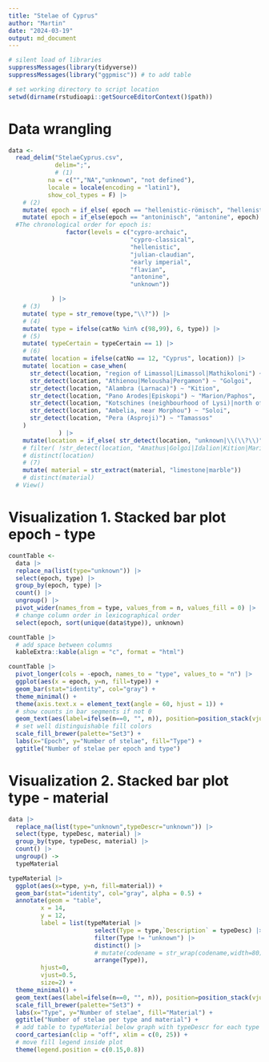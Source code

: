 ```yaml
---
title: "Stelae of Cyprus"
author: "Martin"
date: "2024-03-19"
output: md_document
---
```



```r
# silent load of libraries
suppressMessages(library(tidyverse))
suppressMessages(library("ggpmisc")) # to add table

# set working directory to script location
setwd(dirname(rstudioapi::getSourceEditorContext()$path))
```
# Data wrangling

```r
data <-
  read_delim("StelaeCyprus.csv",
             delim=";",
             # (1)
           na = c("","NA","unknown", "not defined"),
           locale = locale(encoding = "latin1"),
           show_col_types = F) |>
    # (2)
    mutate( epoch = if_else( epoch == "hellenistic-römisch", "hellenistic", epoch)) |>
    mutate( epoch = if_else(epoch == "antoninisch", "antonine", epoch) |>
  #The chronological order for epoch is:
                factor(levels = c("cypro-archaic",
                                  "cypro-classical",
                                  "hellenistic",
                                  "julian-claudian",
                                  "early imperial",
                                  "flavian",
                                  "antonine",
                                  "unknown"))

            ) |>
    # (3)
    mutate( type = str_remove(type,"\\?")) |>
    # (4)
    mutate( type = ifelse(catNo %in% c(98,99), 6, type)) |>
    # (5)
    mutate( typeCertain = typeCertain == 1) |>
    # (6)
    mutate( location = ifelse(catNo == 12, "Cyprus", location)) |>
    mutate( location = case_when(
      str_detect(location, "region of Limassol|Limassol|Mathikoloni") ~ "Amathus",
      str_detect(location, "Athienou|Melousha|Pergamon") ~ "Golgoi",
      str_detect(location, "Alambra (Larnaca)") ~ "Kition",
      str_detect(location, "Pano Arodes|Episkopi") ~ "Marion/Paphos",
      str_detect(location, "Kotschines (neighbourhood of Lysi)|north of Lysi, district Famagusta") ~ "Salamis",
      str_detect(location, "Ambelia, near Morphou") ~ "Soloi",
      str_detect(location, "Pera (Asproji)") ~ "Tamassos"
    )
              ) |>
    mutate(location = if_else( str_detect(location, "unknown|\\(\\?\\)"), "Cyprus", location)) |>
    # filter( !str_detect(location, "Amathus|Golgoi|Idalion|Kition|Marion/Paphos|Salamis|Soloi|Tamassos|Cyprus")) |>
    # distinct(location)
    # (7)
    mutate( material = str_extract(material, "limestone|marble"))
    # distinct(material)
  # View()
```

# Visualization 1. Stacked bar plot epoch - type

```r
countTable <-
  data |>
  replace_na(list(type="unknown")) |>
  select(epoch, type) |>
  group_by(epoch, type) |>
  count() |>
  ungroup() |>
  pivot_wider(names_from = type, values_from = n, values_fill = 0) |>
  # change column order in lexicographical order
  select(epoch, sort(unique(data$type)), unknown)

countTable |> 
  # add space between columns
  kableExtra::kable(align = "c", format = "html") 

countTable |>
  pivot_longer(cols = -epoch, names_to = "type", values_to = "n") |>
  ggplot(aes(x = epoch, y=n, fill=type)) +
  geom_bar(stat="identity", col="gray") +
  theme_minimal() +
  theme(axis.text.x = element_text(angle = 60, hjust = 1)) +
  # show counts in bar segments if not 0
  geom_text(aes(label=ifelse(n==0, "", n)), position=position_stack(vjust=0.5)) +
  # set well distinguishable fill colors
  scale_fill_brewer(palette="Set3") +
  labs(x="Epoch", y="Number of stelae", fill="Type") +
  ggtitle("Number of stelae per epoch and type")
```

# Visualization 2. Stacked bar plot type - material

```r

data |>
  replace_na(list(type="unknown",typeDescr="unknown")) |>
  select(type, typeDesc, material) |>
  group_by(type, typeDesc, material) |>
  count() |>
  ungroup() ->
  typeMaterial

typeMaterial |>
  ggplot(aes(x=type, y=n, fill=material)) +
  geom_bar(stat="identity", col="gray", alpha = 0.5) +
  annotate(geom = "table",
         x = 14,
         y = 12,
         label = list(typeMaterial |>
                        select(Type = type,`Description` = typeDesc) |>
                        filter(Type != "unknown") |>
                        distinct() |>
                        # mutate(codename = str_wrap(codename,width=80) |> str_c(sep="\n")) |>
                        arrange(Type)),
         hjust=0,
         vjust=0.5,
         size=2) +
  theme_minimal() +
  geom_text(aes(label=ifelse(n==0, "", n)), position=position_stack(vjust=0.5)) +
  scale_fill_brewer(palette="Set3") +
  labs(x="Type", y="Number of stelae", fill="Material") +
  ggtitle("Number of stelae per type and material") +
  # add table to typeMaterial below graph with typeDescr for each type
  coord_cartesian(clip = "off", xlim = c(0, 25)) +
  # move fill legend inside plot
  theme(legend.position = c(0.15,0.8))
```


